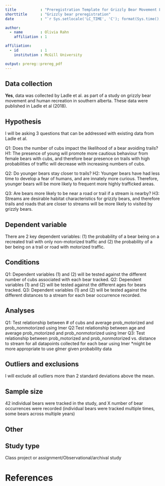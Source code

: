 ```yaml
---
title           : "Preregistration Template for Grizzly Bear Movement LDP Mini Project"
shorttitle      : "Grizzly bear preregistration"
date            : "`r Sys.setlocale('LC_TIME', 'C'); format(Sys.time(), '%d\\\\. %B %Y')`"

author: 
  - name        : Olivia Rahn
    affiliation : 1

affiliation:
  - id          : 1
    institution : McGill University

output: prereg::prereg_pdf
---
```


<!-- To keep pre-registrations to a reasonable length for readers, we recommend answers fit within a single page .pdf document, roughly 3200 characters. Read more about this here: https://aspredicted.org/messages/why_limits.php -->


## Data collection
<!-- Have any data been collected for this study already? (Note: "Yes" is not an accepted answer.) -->

**Yes**, data was collected by Ladle et al. as part of a study on grizzly bear movement and human recreation in southern alberta. These data were published in Ladle et al (2018). 


## Hypothesis

I will be asking 3 questions that can be addressed with existing data from Ladle et al. 

Q1: Does the number of cubs impact the likelihood of a bear avoiding trails? 
H1: The presence of young will promote more cautious behaviour from female bears with cubs, and therefore bear presence on trails with high probabilities of traffic will decrease with increasing numbers of cubs.

Q2: Do younger bears stay closer to trails? 
H2: Younger bears have had less time to develop a fear of humans, and are innately more curious. Therefore, younger bears will be more likely to frequent more highly trafficked areas.

Q3: Are bears more likely to be near a road or trail if a stream is nearby? 
H3: Streams are desirable habitat characteristics for grizzly bears, and therefore trails and roads that are closer to streams will be more likely to visited by grizzly bears.


## Dependent variable

There are 2 key dependent variables: (1) the probability of a bear being on a recreated trail with only non-motorized traffic and (2) the probability of a ber being on a trail or road with motorized traffic.

## Conditions

Q1: Dependent variables (1) and (2) will be tested against the different number of cubs associated with each bear tracked. 
Q2: Dependent variables (1) and (2) will be tested against the different ages for bears tracked.
Q3: Dependent variables (1) and (2) will be tested against the different distances to a stream for each bear occurrence recorded. 

## Analyses

Q1: Test relationship between # of cubs and average prob_motorized and prob_nonmotorized using lmer Q2:Test relationship between age and average prob_motorized and prob_nonmotorized using lmer 
Q3: Test relationship between prob_motorized and prob_nonmotorized vs. distance to stream for all datapoints collected for each bear using lmer *might be more appropriate to use glmer given probability data

## Outliers and exclusions

I will exclude all outliers more than 2 standard deviations above the mean. 

## Sample size

42 individual bears were tracked in the study, and X number of bear occurrences were recorded (individual bears were tracked multiple times, some bears across multiple years)

## Other


## Study type

Class project or assignment/Observational/archival study

# References
## 
\vspace{-2pc}
\setlength{\parindent}{-0.5in}
\setlength{\leftskip}{-1in}
\setlength{\parskip}{8pt}
\noindent
